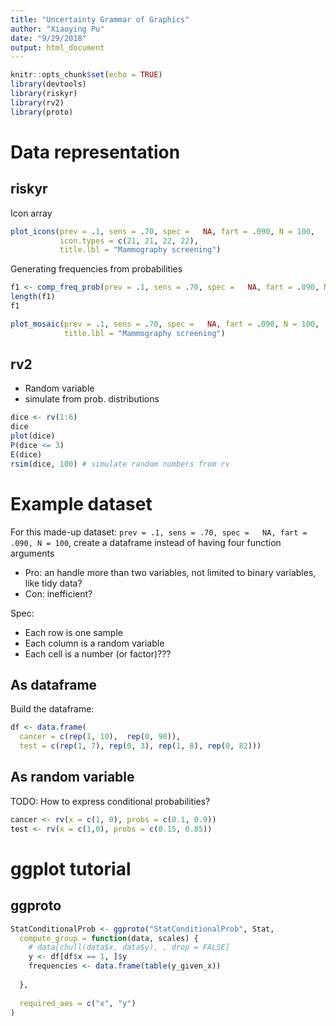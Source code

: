 ```yaml
---
title: "Uncertainty Grammar of Graphics"
author: "Xiaoying Pu"
date: "9/29/2018"
output: html_document
---
```


```r
knitr::opts_chunk$set(echo = TRUE)
library(devtools)
library(riskyr)
library(rv2)
library(proto)
```

# Data representation

## riskyr

Icon array 

```r
plot_icons(prev = .1, sens = .70, spec =   NA, fart = .090, N = 100,
           icon.types = c(21, 21, 22, 22),
           title.lbl = "Mammography screening")
```

Generating frequencies from probabilities

```r
f1 <- comp_freq_prob(prev = .1, sens = .70, spec =   NA, fart = .090, N = 100)
length(f1)
f1
```

```r
plot_mosaic(prev = .1, sens = .70, spec =   NA, fart = .090, N = 100,
            title.lbl = "Mammography screening")
```

## rv2

- Random variable
- simulate from prob. distributions

```r
dice <- rv(1:6)
dice
plot(dice)
P(dice <= 3)
E(dice) 
rsim(dice, 100) # simulate random numbers from rv
```


# Example dataset

For this made-up dataset: `prev = .1, sens = .70, spec =   NA, fart = .090, N = 100`, create a dataframe instead of having four function arguments

- Pro: an handle more than two variables, not limited to binary variables, like tidy data?
- Con: inefficient?

Spec: 

- Each row is one sample
- Each column is a random variable
- Each cell is a number (or factor)???


## As dataframe

Build the dataframe:


```r
df <- data.frame(
  cancer = c(rep(1, 10),  rep(0, 90)), 
  test = c(rep(1, 7), rep(0, 3), rep(1, 8), rep(0, 82)))
```

## As random variable


TODO: How to express conditional probabilities?

```r
cancer <- rv(x = c(1, 0), probs = c(0.1, 0.9))
test <- rv(x = c(1,0), probs = c(0.15, 0.85))
```


# ggplot tutorial


## ggproto

```r
StatConditionalProb <- ggproto("StatConditionalProb", Stat,
  compute_group = function(data, scales) {
    # data[chull(data$x, data$y), , drop = FALSE]
    y <- df[df$x == 1, ]$y
    frequencies <- data.frame(table(y_given_x))
  
  },
  
  required_aes = c("x", "y")
)
```



